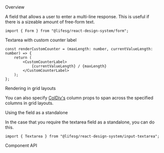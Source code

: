 
<Meta of={FormTextareaStories} />

<Title>Form.Textarea</Title>

<Secondary>Overview</Secondary>

A field that allows a user to enter a multi-line response. This is useful if there is a sizeable amount
of free-form text.

```tsx
import { Form } from "@lifesg/react-design-system/form";
```

<Canvas of={FormTextareaStories.Default} />

<Heading3>Textarea with custom counter label</Heading3>

<Canvas of={FormTextareaStories.WithCustomCounter} />

```tsx
const renderCustomCounter = (maxLength: number, currentValueLength: number) => {
    return (
        <CustomCounterLabel>
            {currentValueLength} / {maxLength}
        </CustomCounterLabel>
    );
};
```

<Heading3>Rendering in grid layouts</Heading3>

You can also specify [ColDiv's](/docs/getting-started-layout-column-divs--docs)
column props to span across the specified columns in grid layouts.

<Canvas of={FormTextareaStories.RenderingInGridLayout} />

<Heading3>Using the field as a standalone</Heading3>

In the case that you require the textarea field as a standalone, you can do this.

```tsx
import { Textarea } from "@lifesg/react-design-system/input-textarea";
```

<Canvas of={FormTextareaStories.StandaloneUsage} />

<Secondary>Component API</Secondary>

<PropsTable />
